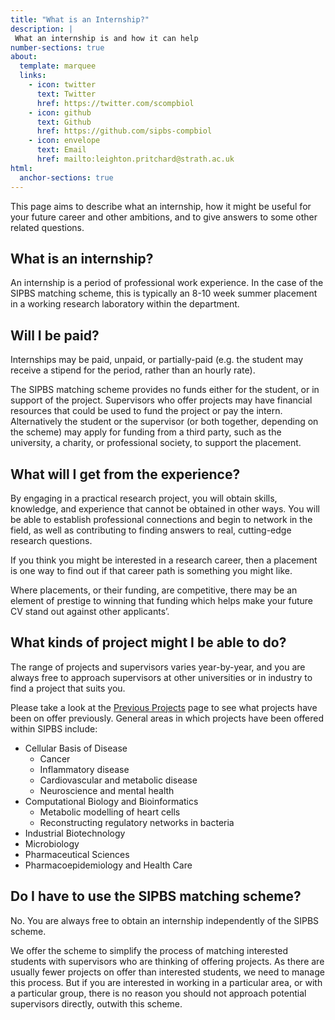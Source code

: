 ```yaml
---
title: "What is an Internship?"
description: |
 What an internship is and how it can help
number-sections: true
about:
  template: marquee
  links:
    - icon: twitter
      text: Twitter
      href: https://twitter.com/scompbiol
    - icon: github
      text: Github
      href: https://github.com/sipbs-compbiol
    - icon: envelope
      text: Email
      href: mailto:leighton.pritchard@strath.ac.uk
html:
  anchor-sections: true
---
```


This page aims to describe what an internship, how it might be useful for your future career and other ambitions, and to give answers to some other related questions.

## What is an internship?

An internship is a period of professional work experience. In the case of the SIPBS matching scheme, this is typically an 8-10 week summer placement in a working research laboratory within the department.

## Will I be paid?

Internships may be paid, unpaid, or partially-paid (e.g. the student may receive a stipend for the period, rather than an hourly rate).

The SIPBS matching scheme provides no funds either for the student, or in support of the project. Supervisors who offer projects may have financial resources that could be used to fund the project or pay the intern. Alternatively the student or the supervisor (or both together, depending on the scheme) may apply for funding from a third party, such as the university, a charity, or professional society, to support the placement.

## What will I get from the experience?

By engaging in a practical research project, you will obtain skills, knowledge, and experience that cannot be obtained in other ways. You will be able to establish professional connections and begin to network in the field, as well as contributing to finding answers to real, cutting-edge research questions.

If you think you might be interested in a research career, then a placement is one way to find out if that career path is something you might like.

Where placements, or their funding, are competitive, there may be an element of prestige to winning that funding which helps make your future CV stand out against other applicants'.

## What kinds of project might I be able to do?

::: .callout-note
The range of projects and supervisors varies year-by-year, and you are always free to approach supervisors at other universities or in industry to find a project that suits you.
:::

Please take a look at the [Previous Projects](./previous_projects.qmd) page to see what projects have been on offer previously. General areas in which projects have been offered within SIPBS include:

- Cellular Basis of Disease
  - Cancer
  - Inflammatory disease
  - Cardiovascular and metabolic disease
  - Neuroscience and mental health
- Computational Biology and Bioinformatics
  - Metabolic modelling of heart cells
  - Reconstructing regulatory networks in bacteria
- Industrial Biotechnology
- Microbiology
- Pharmaceutical Sciences
- Pharmacoepidemiology and Health Care

## Do I have to use the SIPBS matching scheme?

No. You are always free to obtain an internship independently of the SIPBS scheme.

We offer the scheme to simplify the process of matching interested students with supervisors who are thinking of offering projects. As there are usually fewer projects on offer than interested students, we need to manage this process. But if you are interested in working in a particular area, or with a particular group, there is no reason you should not approach potential supervisors directly, outwith this scheme.